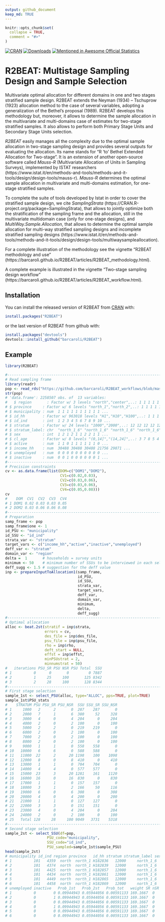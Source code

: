 ---
output: github_document
keep_md: TRUE
---

<!-- README.md is generated from README.Rmd. Please edit README.Rmd file -->

```{r, echo = FALSE}
knitr::opts_chunk$set(
  collapse = TRUE,
  comment = "#>"
)
```

[![CRAN](http://www.r-pkg.org/badges/version/R2BEAT)](https://cran.r-project.org/package=R2BEAT)
[![Downloads](http://cranlogs.r-pkg.org/badges/R2BEAT?color=brightgreen)](http://www.r-pkg.org/pkg/R2BEAT)
[![Mentioned in Awesome Official Statistics](https://awesome.re/mentioned-badge.svg)](http://www.awesomeofficialstatistics.org)

# R2BEAT: Multistage Sampling Design and Sample Selection

Multivariate optimal allocation for different domains in one and two stages stratified sample design. R2BEAT extends the Neyman (1934) – Tschuprow (1923) allocation method to the case of several variables, adopting a generalization of the Bethel’s proposal (1989). R2BEAT develops this methodology but, moreover, it allows to determine the sample allocation in the multivariate and multi-domains case of estimates for two-stage stratified samples. It also allows to perform both Primary Stage Units and Secondary Stage Units selection.

*R2BEAT* easily manages all the complexity due to the optimal sample allocation in two-stage sampling design and provides several outputs for evaluating the allocation.
Its name stands for "R 'to' Bethel Extended Allocation for Two-stage". 
It is an extension of another open-source software called *Mauss-R* (Multivariate Allocation of Units in Sampling Surveys), implemented by ISTAT  researchers (https://www.istat.it/en/methods-and-tools/methods-and-it-tools/design/design-tools/mauss-r). *Mauss-R* determines the optimal sample allocation in multivariate and multi-domains estimation, for one-stage stratified samples. 

To complete the suite of tools developed by Istat in order to cover the stratified sample design, we cite *SamplingStrata* (https://CRAN.R-project.org/package=SamplingStrata), that allows to jointly optimize both the stratification of the sampling frame and the allocation, still in the multivariate multidomain case (only for one-stage designs), and *MultiWay.Sample.Allocation*, that allows to determine the optimal sample allocation for multi-way stratified sampling designs and incomplete stratified sampling designs (https://www.istat.it/en/methods-and-tools/methods-and-it-tools/design/design-tools/multiwaysampleallocation).

For a complete illustration of the methodology see the vignette "R2BEAT methodology and use" (https://barcaroli.github.io/R2BEAT/articles/R2BEAT_methodology.html). 

A complete example is illustrated in the vignette "Two-stage sampling design workflow" (https://barcaroli.github.io/R2BEAT/articles/R2BEAT_workflow.html). 


## Installation

You can install the released version of R2BEAT from [CRAN](https://CRAN.R-project.org) with:

``` {r, eval=FALSE, echo=TRUE}
install.packages("R2BEAT")
```

or the last version of R2BEAT from github with:
``` {r, eval=FALSE, echo=TRUE}
install.packages("devtools")
devtools::install_github("barcaroli/R2BEAT")
```

## Example

``` {r, eval=FALSE, echo=TRUE}
library(R2BEAT)

#-------------------------------------------------------------------------------
# Read sampling frame
library(readr)
pop <- read_rds("https://github.com/barcaroli/R2BEAT_workflows/blob/master/pop.RDS?raw=true")
str(pop)
# 'data.frame':	2258507 obs. of  13 variables:
#   $ region       : Factor w/ 3 levels "north","center",..: 1 1 1 1 1 1 1 1 1 1 ...
# $ province     : Factor w/ 6 levels "north_1","north_2",..: 1 1 1 1 1 1 1 1 1 1 ...
# $ municipality : num  1 1 1 1 1 1 1 1 1 1 ...
# $ id_hh        : Factor w/ 963018 levels "H1","H10","H100",..: 1 1 1 2 3 3 3 3 1114 1114 ...
# $ id_ind       : int  1 2 3 4 5 6 7 8 9 10 ...
# $ stratum      : Factor w/ 24 levels "1000","2000",..: 12 12 12 12 12 12 12 12 12 12 ...
# $ stratum_label: chr  "north_1_6" "north_1_6" "north_1_6" "north_1_6" ...
# $ sex          : int  1 2 1 2 1 1 2 2 1 1 ...
# $ cl_age       : Factor w/ 8 levels "(0,14]","(14,24]",..: 3 7 8 5 4 6 6 4 4 1 ...
# $ active       : num  1 1 0 1 1 1 1 1 1 0 ...
# $ income_hh    : num  30488 30488 30488 21756 29871 ...
# $ unemployed   : num  0 0 0 0 0 0 0 0 0 0 ...
# $ inactive     : num  0 0 1 0 0 0 0 0 0 1 ...
#-------------------------------------------------------------------------------
# Precision constraints
cv <- as.data.frame(list(DOM=c("DOM1","DOM2"),
                         CV1=c(0.02,0.03),
                         CV2=c(0.03,0.06),
                         CV3=c(0.03,0.06),
                         CV4=c(0.05,0.08)))
cv
#    DOM  CV1  CV2  CV3  CV4
# 1 DOM1 0.02 0.03 0.03 0.05
# 2 DOM2 0.03 0.06 0.06 0.08
#-------------------------------------------------------------------------------
# Preparation
samp_frame <- pop
samp_frame$one <- 1
id_PSU <- "municipality"  
id_SSU <- "id_ind"        
strata_var <- "stratum"   
target_vars <- c("income_hh","active","inactive","unemployed")   
deff_var <- "stratum"     
domain_var <- "region"  
delta =  1       # households = survey units
minimum <- 50    # minimum number of SSUs to be interviewed in each selected PSU
deff_sugg <- 1.5 # suggestion for the deff value
inp <- prepareInputToAllocation1(samp_frame,
                                 id_PSU,
                                 id_SSU,
                                 strata_var,
                                 target_vars,
                                 deff_var,
                                 domain_var,
                                 minimum,
                                 delta,
                                 deff_sugg)
#-------------------------------------------------------------------------------
# Optimal allocation
alloc <- beat.2st(stratif = inp$strata, 
                  errors = cv, 
                  des_file = inp$des_file, 
                  psu_file = inp$psu_file, 
                  rho = inp$rho, 
                  deft_start = NULL,
                  effst = inp$effst, 
                  minPSUstrat = 2,
                  minnumstrat = 50)
#   iterations PSU_SR PSU NSR PSU Total  SSU
# 1          0      0       0         0 7887
# 2          1     25     100       125 8342
# 3          2     28     100       128 8344
#-------------------------------------------------------------------------------
# First stage selection
sample_1st <- select_PSU(alloc, type="ALLOC", pps=TRUE, plot=TRUE)
sample_1st$PSU_stats
#    STRATUM PSU PSU_SR PSU_NSR  SSU SSU_SR SSU_NSR
# 1     1000   2      2       0  287    287       0
# 2     2000   7      1       6  380     52     328
# 3     3000   4      0       4  204      0     204
# 4     4000   2      0       2  100      0     100
# 5     5000   2      2       0  219    219       0
# 6     6000   2      0       2  100      0     100
# 7     7000   2      0       2  100      0     100
# 8     8000   2      0       2  100      0     100
# 9     9000   1      1       0  558    558       0
# 10   10000   6      6       0  588    588       0
# 11   11000  22      2      20 1198    100    1098
# 12   12000   8      0       8  410      0     410
# 13   13000   1      1       0  704    704       0
# 14   14000   4      4       0  577    577       0
# 15   15000  23      3      20 1281    161    1120
# 16   16000  16      0      16  830      0     830
# 17   17000   1      1       0  157    157       0
# 18   18000   3      1       2  166     50     116
# 19   19000   6      0       6  308      0     308
# 20   20000   4      0       4  200      0     200
# 21   21000   1      1       0  127    127       0
# 22   22000   3      3       0  151    151       0
# 23   23000   4      0       4  204      0     204
# 24   24000   2      0       2  100      0     100
# 25   Total 128     28     100 9049   3731    5318
#-------------------------------------------------------------------------------
# Second stage selection
sample_2st <- select_SSU(df=pop,
                   PSU_code="municipality",
                   SSU_code="id_ind",
                   PSU_sampled=sample_1st$sample_PSU)
head(sample_2st)
# municipality id_ind region province   id_hh stratum stratum_label sex  cl_age active income_hh
# 1          101   4359  north  north_1 H182836   12000     north_1_6   2 (24,34]      1  15404.61
# 2          101   4374  north  north_1 H182839   12000     north_1_6   2  (0,14]      0  11173.46
# 3          101   4425  north  north_1 H182857   12000     north_1_6   2 (64,74]      1  12103.86
# 4          101   4434  north  north_1 H182861   12000     north_1_6   2  (0,14]      0  19357.71
# 5          101   4449  north  north_1 H182865   12000     north_1_6   2 (54,64]      1  13949.31
# 6          101   4458  north  north_1 H182869   12000     north_1_6   1 (34,44]      1  25395.19
# unemployed inactive   Prob_1st   Prob_2st   Prob_tot   weight SR nSR stratum_2
# 1          0        0 0.09944943 0.05944056 0.00591133 169.1667  0   1    120003
# 2          0        1 0.09944943 0.05944056 0.00591133 169.1667  0   1    120003
# 3          0        0 0.09944943 0.05944056 0.00591133 169.1667  0   1    120003
# 4          0        1 0.09944943 0.05944056 0.00591133 169.1667  0   1    120003
# 5          0        0 0.09944943 0.05944056 0.00591133 169.1667  0   1    120003
# 6          0        0 0.09944943 0.05944056 0.00591133 169.1667  0   1    120003
```


